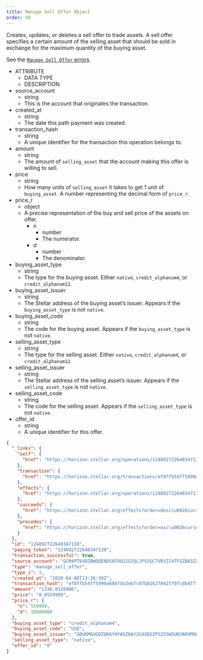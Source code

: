 ```yaml
---
title: Manage Sell Offer Object
order: 50
---
```



Creates, updates, or deletes a sell offer to trade assets. A sell offer specifies a certain amount of the selling asset that should be sold in exchange for the maximum quantity of the buying asset.

See the [`Manage Sell Offer` errors](../../../errors/result-codes/operation-specific/sell-offer.mdx).

<AttributeTable>

- ATTRIBUTE
  - DATA TYPE
  - DESCRIPTION
- source_account
  - string
  - This is the account that originates the transaction. 
- created_at
  - string
  - The date this path payment was created.
- transaction_hash
  - string
  - A unique identifier for the transaction this operation belongs to.
- amount
  - string
  - The amount of `selling_asset` that the account making this offer is willing to sell.
- price
  - string
  - How many units of `selling_asset` it takes to get 1 unit of `buying_asset`. A number representing the decimal form of `price_r`.
- price_r
  - object
  - A precise representation of the buy and sell price of the assets on offer.
    - n
      - number
      - The numerator.
    - d
      - number
      - The denominator.
- buying_asset_type
  - string
  - The type for the buying asset. Either `native`, `credit_alphanum4`, or `credit_alphanum12`.
- buying_asset_issuer
  - string
  - The Stellar address of the buying asset’s issuer. Appears if the `buying_asset_type` is not `native`.
- buying_asset_code
  - string
  - The code for the buying asset. Appears if the `buying_asset_type` is not `native`.
- selling_asset_type
  - string
  - The type for the selling asset. Either `native`, `credit_alphanum4`, or `credit_alphanum12`.
- selling_asset_issuer
  - string
  - The Stellar address of the selling asset’s issuer. Appears if the `selling_asset_type` is not `native`.
- selling_asset_code
  - string
  - The code for the selling asset. Appears if the `selling_asset_type` is not `native`.
- offer_id
  - string
  - A unique identifier for this offer.

</AttributeTable>

<ExampleResponse>

```json
{
  "_links": {
    "self": {
      "href": "https://horizon.stellar.org/operations/124892722640347138"
    },
    "transaction": {
      "href": "https://horizon.stellar.org/transactions/ef8ffb54ff5990a686fda3ebfc07b8162f042ff0fcdb4f7ff141531e386f0a18"
    },
    "effects": {
      "href": "https://horizon.stellar.org/operations/124892722640347138/effects"
    },
    "succeeds": {
      "href": "https://horizon.stellar.org/effects?order=desc\u0026cursor=124892722640347138"
    },
    "precedes": {
      "href": "https://horizon.stellar.org/effects?order=asc\u0026cursor=124892722640347138"
    }
  },
  "id": "124892722640347138",
  "paging_token": "124892722640347138",
  "transaction_successful": true,
  "source_account": "GCM4PT6XDZBWOOENDS6FOU22GJQLJPV2GC7VRVII4TFGZBA3ZXNM55SV",
  "type": "manage_sell_offer",
  "type_i": 3,
  "created_at": "2020-04-08T13:36:39Z",
  "transaction_hash": "ef8ffb54ff5990a686fda3ebfc07b8162f042ff0fcdb4f7ff141531e386f0a18",
  "amount": "1336.0326986",
  "price": "0.0559999",
  "price_r": {
    "n": 559999,
    "d": 10000000
  },
  "buying_asset_type": "credit_alphanum4",
  "buying_asset_code": "USD",
  "buying_asset_issuer": "GDUKMGUGDZQK6YHYA5Z6AY2G4XDSZPSZ3SW5UN3ARVMO6QSRDWP5YLEX",
  "selling_asset_type": "native",
  "offer_id": "0"
}
```

</ExampleResponse>
